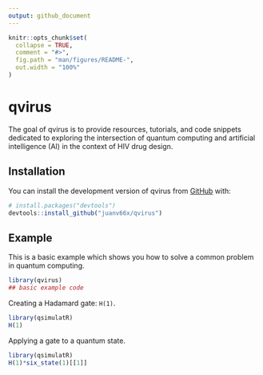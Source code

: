 ```yaml
---
output: github_document
---
```


<!-- README.md is generated from README.Rmd. Please edit that file -->

```r
knitr::opts_chunk$set(
  collapse = TRUE,
  comment = "#>",
  fig.path = "man/figures/README-",
  out.width = "100%"
)
```

# qvirus

<!-- badges: start -->
<!-- badges: end -->

The goal of qvirus is to provide resources, tutorials, and code snippets dedicated to exploring the intersection of quantum computing and artificial intelligence (AI) in the context of HIV drug design.

## Installation

You can install the development version of qvirus from [GitHub](https://github.com/) with:

``` r
# install.packages("devtools")
devtools::install_github("juanv66x/qvirus")
```

## Example

This is a basic example which shows you how to solve a common problem in quantum computing.

```r
library(qvirus)
## basic example code
```

Creating a Hadamard gate: `H(1)`.

```r
library(qsimulatR)
H(1)
```

Applying a gate to a quantum state.

```r
library(qsimulatR)
H(1)*six_state(1)[[1]]
```

